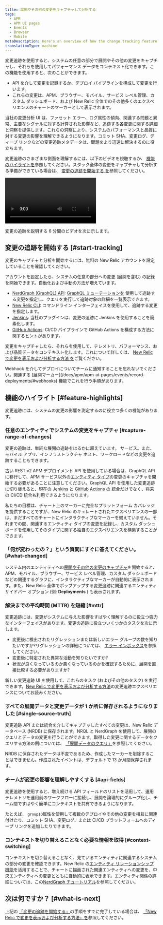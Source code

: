 ```yaml
---
title: 展開やその他の変更をキャプチャして分析する
tags:
  - APM
  - APM UI pages
  - Events
  - Browser
  - Mobile
metaDescription: Here's an overview of how the change tracking feature can help you analyze the effects of recent changes on your users and systems.
translationType: machine
---
```



変更追跡を使用すると、システムの任意の部分で展開やその他の変更をキャプチャし、それらを使用してパフォーマンス データをコンテキスト化できます。この機能を使用すると、次のことができます。

* API を介して変更を記録するか、デプロイ パイプラインを構成して変更を行います。
* これらの変更は、APM、ブラウザー、モバイル、サービス レベル管理、カスタム ダッシュボード、および New Relic 全体でのその他多くのエクスペリエンスのチャートのマーカーとして表示されます。

当社の変更分析 UI は、ファセット エラー、ログ属性の傾向、関連する問題と異常、主要なシグナルに対する計算された影響など、追跡する各変更に関する詳細と洞察を提供します。これらの洞察により、システムのパフォーマンスと品質に対する変更の影響を理解できるようになります。コミット SHA、変更ログ、ディープ リンクなどの変更追跡メタデータは、問題をより迅速に解決するのに役立ちます。

変更追跡のさまざまな側面を理解するには、以下のビデオを視聴するか、 [機能のハイライトを](#feature-highlights)参照してください。スタック全体の変更をキャプチャして分析する準備ができている場合は、 [変更の追跡を開始する を](#start-tracking)参照してください。

<Video
  id="ikRUKJf7hyU"
  type="youtube"
/>

<figcaption>
  変更の追跡を説明する 6 分間のビデオを次に示します。
</figcaption>

## 変更の追跡を開始する [#start-tracking]

変更のキャプチャと分析を開始するには、無料の New Relic アカウントを設定していることを確認してください。

<InlineSignup/>

アカウントを設定したら、システムの任意の部分への変更 (展開を含む) の記録を開始できます。自動化および手動の方法が増えています。

* [NerdGraph (GraphQL) API](/docs/change-tracking/change-tracking-graphql): [GraphQL ミューテーションを](/docs/apis/nerdgraph/get-started/nerdgraph-explorer/#mutations) 使用して追跡する変更を指定し、クエリを実行して追跡対象の詳細を一覧表示できます。
* [New Relic CLI](/docs/change-tracking/change-tracking-cli): コマンドライン インターフェイスを使用して、追跡する変更を指定します。
* [Jenkins](/docs/change-tracking/ci-cd/change-tracking-jenkins): 当社のプラグインは、変更の追跡に Jenkins を使用することを簡素化します。
* [GitHub Actions](/docs/change-tracking/ci-cd/change-tracking-github-actions): CI/CD パイプラインで GitHub Actions を構成する方法に関するヒントがあります。

変更をキャプチャしたら、それらを使用して、テレメトリ、パフォーマンス、および品質データをコンテキスト化します。これについて詳しくは、 [New Relic で変更を表示および分析する方法 を](/docs/change-tracking/change-tracking-view-analyze/)ご覧ください。

<Callout variant="tip">
  Webhook を介してデプロイについてチームに通知することを忘れないでください。関連する [展開マーカー](/docs/apm/apm-ui-pages/events/record-deployments/#webhooks) 機能でこれを行う手順があります。
</Callout>

## 機能のハイライト [#feature-highlights]

変更追跡には、システムの変更の影響を測定するのに役立つ多くの機能があります。

### 任意のエンティティでシステムの変更をキャプチャ [#capture-range-of-changes]

変更の追跡は、単純な展開の追跡をはるかに超えています。 <InlinePopover type="apm"/>サービス。また、モバイル アプリ、インフラストラクチャ ホスト、ワークロードなどの変更を追跡することもできます。

古い REST v2 APM デプロイメント API を使用している場合は、GraphQL API に移行して、APM サービス以外の[エンティティ タイプ](/docs/new-relic-solutions/new-relic-one/core-concepts/what-entity-new-relic/#find)の変更のキャプチャを開始する必要があることに注意してください。GraphQL API を使用した変更追跡に切り替えると、現在の [Jenkins](/docs/change-tracking/ci-cd/change-tracking-jenkins) と [GitHub Actions の](/docs/change-tracking/ci-cd/change-tracking-github-actions) 統合だけでなく、将来の CI/CD 統合も利用できるようになります。

私たちの目標は、チャート上のマーカーに完全なプラットフォーム カバレッジを提供することですが、New Relic のキュレートされたエクスペリエンスの一部は、まだすべてのチャートにインタラクティブなマーカーを備えていません。それまでの間、関連するエンティティ タイプの変更を記録し、カスタム ダッシュボードを使用してそのタイプに関する独自のエクスペリエンスを構築することができます。

### 「何が変わったの？」という質問にすぐに答えてください。 [#what-changed]

システム内のエンティティへの[展開やその他の変更のキャプチャ](#start-tracking)を開始すると、APM、モバイル、ブラウザー、サービス レベル管理、カスタム ダッシュボードなどの関連するグラフに、インタラクティブなマーカーが自動的に表示されます。また、New Relic 全体でポップアップする変更追跡に関連するエンティティ サイドバー オプション (例: **Deployments** ) も表示されます。

### 解決までの平均時間 (MTTR) を短縮 [#mttr]

変更追跡には、変更がシステムに与えた影響をすばやく理解するのに役立つ強力なインターフェイスがあります。変更の追跡に役立ついくつかのタスクを次に示します。

* 変更後に検出されたリグレッションまたは新しいエラー グループの数を知りたいですか?リグレッションの詳細については、 [エラー インボックス](/docs/errors-inbox/errors-inbox/#status)を参照してください。
* 変更後に特定された異常な活動を知りたいですか?
* 状況が良くなっているのか悪くなっているのかを確認するために、展開を直接比較する必要がありますか?

新しい変更追跡 UI を使用して、これらのタスク (およびその他のタスク) を実行できます。[New Relic で変更を表示および分析する方法](/docs/change-tracking/change-tracking-view-analyze/)の変更追跡エクスペリエンスについてお読みください。

### すべての展開データと変更データが 1 か所に保存されるようになりました [#single-source-truth]

変更追跡 API または統合を介してキャプチャしたすべての変更は、New Relic データベース (NRDB) に保存されます。NRQL と NerdGraph を使用して、展開のクエリとデータの変更を行うことができます。取得した変更に関するデータをクエリする方法の例については、 [「展開データのクエリ」](/docs/change-tracking/change-tracking-view-analyze/#query-deployments)を参照してください。

<Callout variant="tip">
  NRDB に保存されたデータは不変であるため、作成したマーカーを削除することはできません。作成されたイベントは、デフォルトで 13 か月間保存されます。
</Callout>

### チームが変更の影響を理解しやすくする [#api-fields]

変更追跡を使用すると、増え続ける API フィールドのリストを活用して、運用テレメトリを運用前のワークフローに接続し、展開を論理的にグループ化し、チーム間ですばやく簡単にコンテキストを共有できるようになります。

たとえば、 `groupID`属性を使用して複数のデプロイやその他の変更を相互に関連付けたり、コミット SHA、変更ログ、または CI/CD プラットフォームへのディープ リンクを追加したりできます。

### コンテキストを切り替えることなく必要な情報を取得 [#context-switching]

コンテキストを切り替えることなく、見ているエンティティに関連するシステムの部分の変更を確認できます。New Relic の[エンティティ リレーションシップ機能](/docs/apis/nerdgraph/examples/nerdgraph-relationships-api-tutorial/)を活用することで、チャートに描画された関連エンティティへの変更を、中央エンティティへの変更とともに自動的に表示できます。エンティティ関係の詳細については、この[NerdGraph チュートリアル](/docs/apis/nerdgraph/examples/nerdgraph-relationships-api-tutorial/)を参照してください。

## 次は何ですか？ [#what-is-next]

上記の [「変更の追跡を開始する」](#start-tracking)の手順をすでに完了している場合は、 [「New Relic で変更を表示および分析する方法」を](/docs/change-tracking/change-tracking-view-analyze/)参照してください。
